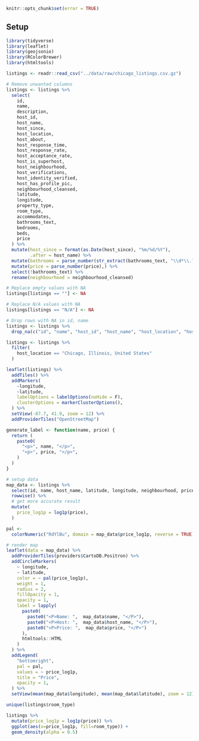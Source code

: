 ```r
knitr::opts_chunk$set(error = TRUE)
```

## Setup

```r
library(tidyverse)
library(leaflet)
library(geojsonio)
library(RColorBrewer)
library(htmltools)
```

```r
listings <- readr::read_csv("../data/raw/chicago_listings.csv.gz")
```

```r
# Remove unwanted columns
listings <- listings %>%
  select(
    id,
    name,
    description,
    host_id,
    host_name,
    host_since,
    host_location,
    host_about,
    host_response_time,
    host_response_rate,
    host_acceptance_rate,
    host_is_superhost,
    host_neighbourhood,
    host_verifications,
    host_identity_verified,
    host_has_profile_pic,
    neighbourhood_cleansed,
    latitude,
    longitude,
    property_type,
    room_type,
    accommodates,
    bathrooms_text,
    bedrooms,
    beds,
    price
  ) %>%
  mutate(host_since = format(as.Date(host_since), "%m/%d/%Y"),
         .after = host_name) %>%
  mutate(bathrooms = parse_number(str_extract(bathrooms_text, "\\d*\\.?\\d+")), .after = beds) %>%
  mutate(price = parse_number(price),) %>%
  select(!bathrooms_text) %>%
  rename(neighbourhood = neighbourhood_cleansed)

# Replace empty values with NA
listings[listings == ""] <- NA

# Replace N/A values with NA
listings[listings == "N/A"] <- NA

# Drop rows with NA in id, name
listings <- listings %>%
  drop_na(c("id", "name", "host_id", "host_name", "host_location", "host_neighbourhood"))

listings <- listings %>%
  filter(
    host_location == "Chicago, Illinois, United States"
  )
```

```r
leaflet(listings) %>%
  addTiles() %>%
  addMarkers(
    ~longitude,
    ~latitude,
    labelOptions = labelOptions(noHide = F),
    clusterOptions = markerClusterOptions(),
  ) %>%
  setView(-87.7, 41.9, zoom = 12) %>%
  addProviderTiles("OpenStreetMap")
```


```r

generate_label <- function(name, price) {
  return (
    paste0(
      "<p>", name, "</p>",
      "<p>", price, "</p>",
    )
  )
}

# setup data
map_data <- listings %>%
  select(id, name, host_name, latitude, longitude, neighbourhood, price) %>%
  rowwise() %>%
  # get more accurate result
  mutate(
    price_log1p = log1p(price),
  )

pal <-
  colorNumeric("RdYlBu", domain = map_data$price_log1p, reverse = TRUE)

# render map
leaflet(data = map_data) %>%
  addProviderTiles(providers$CartoDB.Positron) %>%
  addCircleMarkers(
    ~ longitude,
    ~ latitude,
    color = ~ pal(price_log1p),
    weight = 1,
    radius = 2,
    fillOpacity = 1,
    opacity = 1,
    label = lapply(
      paste0(
        paste0("<P>Name: ",  map_data$name, "</P>"),
        paste0("<P>Host: ",  map_data$host_name, "</P>"),
        paste0("<P>Price: ",  map_data$price, "</P>")
      ), 
      htmltools::HTML
    )
  ) %>%
  addLegend(
    "bottomright",
    pal = pal,
    values = ~ price_log1p,
    title = "Price",
    opacity = 1,
  ) %>%
  setView(mean(map_data$longitude), mean(map_data$latitude), zoom = 12)
```


```r
unique(listings$room_type)

listings %>%
  mutate(price_log1p = log1p(price)) %>%
  ggplot(aes(x=price_log1p, fill=room_type)) +
  geom_density(alpha = 0.5)
```

